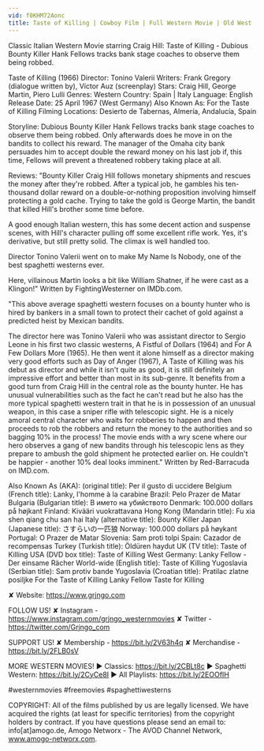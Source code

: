 ```yaml
---
vid: f0KHM72Aonc
title: Taste of Killing | Cowboy Film | Full Western Movie | Old West
---
```


Classic Italian Western Movie starring Craig Hill: Taste of Killing - Dubious Bounty Killer Hank Fellows tracks bank stage coaches to observe them being robbed. 

Taste of Killing (1966)
Director: Tonino Valerii
Writers: Frank Gregory (dialogue written by), Víctor Auz (screenplay)
Stars: Craig Hill, George Martin, Piero Lulli
Genres: Western 
Country: Spain | Italy
Language: English
Release Date: 25 April 1967 (West Germany) 
Also Known As: For the Taste of Killing 
Filming Locations: Desierto de Tabernas, Almería, Andalucía, Spain 

Storyline:
Dubious Bounty Killer Hank Fellows tracks bank stage coaches to observe them being robbed. Only afterwards does he move in on the bandits to collect his reward. The manager of the Omaha city bank persuades him to accept double the reward money on his last job if, this time, Fellows will prevent a threatened robbery taking place at all.

Reviews:
"Bounty Killer Craig Hill follows monetary shipments and rescues the money after they're robbed. After a typical job, he gambles his ten-thousand dollar reward on a double-or-nothing proposition involving himself protecting a gold cache. Trying to take the gold is George Martin, the bandit that killed Hill's brother some time before.

A good enough Italian western, this has some decent action and suspense scenes, with Hill's character pulling off some excellent rifle work. Yes, it's derivative, but still pretty solid. The climax is well handled too.

Director Tonino Valerii went on to make My Name Is Nobody, one of the best spaghetti westerns ever.

Here, villainous Martin looks a bit like William Shatner, if he were cast as a Klingon!" Written by FightingWesterner on IMDb.com.

"This above average spaghetti western focuses on a bounty hunter who is hired by bankers in a small town to protect their cachet of gold against a predicted heist by Mexican bandits.

The director here was Tonino Valerii who was assistant director to Sergio Leone in his first two classic westerns, A Fistful of Dollars (1964) and For A Few Dollars More (1965). He then went it alone himself as a director making very good efforts such as Day of Anger (1967), A Taste of Killing was his debut as director and while it isn't quite as good, it is still definitely an impressive effort and better than most in its sub-genre. It benefits from a good turn from Craig Hill in the central role as the bounty hunter. He has unusual vulnerabilities such as the fact he can't read but he also has the more typical spaghetti western trait in that he is in possession of an unusual weapon, in this case a sniper rifle with telescopic sight. He is a nicely amoral central character who waits for robberies to happen and then proceeds to rob the robbers and return the money to the authorities and so bagging 10% in the process! The movie ends with a wry scene where our hero observes a gang of new bandits through his telescopic lens as they prepare to ambush the gold shipment he protected earlier on. He couldn't be happier - another 10% deal looks imminent." Written by Red-Barracuda on IMD.com.

Also Known As (AKA):
(original title): Per il gusto di uccidere
Belgium (French title): Lanky, l'homme à la carabine
Brazil: Pelo Prazer de Matar
Bulgaria (Bulgarian title): В името на убийството
Denmark: 100.000 dollars på højkant
Finland: Kivääri vuokrattavana
Hong Kong (Mandarin title): Fu xia shen qiang chu san hai
Italy (alternative title): Bounty Killer
Japan (Japanese title): さすらいの一匹狼
Norway: 100.000 dollars på høykant
Portugal: O Prazer de Matar
Slovenia: Sam proti tolpi
Spain: Cazador de recompensas
Turkey (Turkish title): Öldüren haydut
UK (TV title): Taste of Killing
USA (DVD box title): Taste of Killing
West Germany: Lanky Fellow - Der einsame Rächer
World-wide (English title): Taste of Killing
Yugoslavia (Serbian title): Sam protiv bande
Yugoslavia (Croatian title): Pratilac zlatne posiljke
 For the Taste of Killing
 Lanky Fellow
 Taste for Killing

✘ Website: https://www.grjngo.com

FOLLOW US!
✘ Instagram - https://www.instagram.com/grjngo_westernmovies
✘ Twitter - https://twitter.com/Grjngo_com

SUPPORT US!
✘ Membership - https://bit.ly/2V63h4q
✘ Merchandise - https://bit.ly/2FLB0sV

MORE WESTERN MOVIES! 
► Classics: https://bit.ly/2CBLt8c 
► Spaghetti Western: https://bit.ly/2CyCe8I 
► All Playlists: https://bit.ly/2EOOfIH 

#westernmovies #freemovies #spaghettiwesterns

COPYRIGHT: All of the films published by us are legally licensed. We have acquired the rights (at least for specific territories) from the copyright holders by contract. If you have questions please send an email to: info[at]amogo.de, Amogo Networx - The AVOD Channel Network, www.amogo-networx.com.